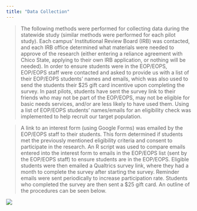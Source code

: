 ```yaml
---
title: "Data Collection"
---
```


> The following methods were performed for collecting data during the statewide study (similar methods were performed for each pilot study). Each campus’ Institutional Review Board (IRB) was contacted, and each IRB office determined what materials were needed to approve of the research (either entering a reliance agreement with Chico State, applying to their own IRB application, or nothing will be needed). In order to ensure students were in the EOP/EOPS, EOP/EOPS staff were contacted and asked to provide us with a list of their EOP/EOPS students’ names and emails, which was also used to send the students their $25 gift card incentive upon completing the survey. In past pilots, students have sent the survey link to their friends who may not be part of the EOP/EOPS, may not be eligible for basic needs services, and/or are less likely to have used them. Using a list of EOP/EOPS students’ names/emails for an eligibility check was implemented to help recruit our target population. 

> A link to an interest form (using Google Forms) was emailed by the EOP/EOPS staff to their students. This form determined if students met the previously mentioned eligibility criteria and consent to participate in the research. An R script was used to compare emails entered into the interest form to emails in the EOP/EOPS list (sent by the EOP/EOPS staff) to ensure students are in the EOP/EOPS. Eligible students were then emailed a Qualtrics survey link, where they had a month to complete the survey after starting the survey. Reminder emails were sent periodically to increase participation rate. Students who completed the survey are then sent a $25 gift card. An outline of the procedures can be seen below.




![](BNS Automated R Process Flowchart.png)

